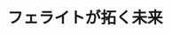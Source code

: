 ﻿---
title: "フェライトが拓く未来"
category: "工学院"
vol: 60
interviewee: "阿部・中川 "
url: ""
tags: ["材料","発明","磁性","フェライト"]
pdf: "60-1.pdf"
career: ""
pdfurl: "60-1/60-1.pdf"
preface: "東工大で発明されたことで有名な磁性材料フェライト。阿部・中川（貴）は、そのフェライトを用いた新たな技術の開発に日々取り組んでいる。"
---
